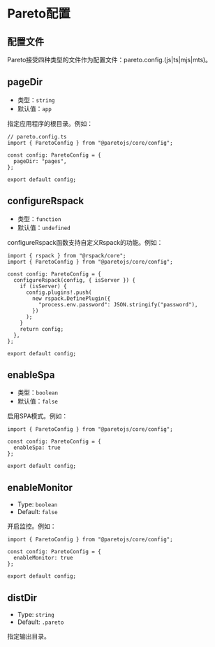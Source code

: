 # Pareto配置

## 配置文件

Pareto接受四种类型的文件作为配置文件：pareto.config.(js|ts|mjs|mts)。

## pageDir

- 类型：`string`
- 默认值：`app`

指定应用程序的根目录。例如：

```tsx
// pareto.config.ts
import { ParetoConfig } from "@paretojs/core/config";

const config: ParetoConfig = {
  pageDir: "pages",
};

export default config;
```

## configureRspack

- 类型：`function`
- 默认值：`undefined`

configureRspack函数支持自定义Rspack的功能。例如：

```tsx
import { rspack } from "@rspack/core";
import { ParetoConfig } from "@paretojs/core/config";

const config: ParetoConfig = {
  configureRspack(config, { isServer }) {
    if (isServer) {
      config.plugins!.push(
        new rspack.DefinePlugin({
          "process.env.password": JSON.stringify("password"),
        })
      );
    }
    return config;
  },
};

export default config;
```

## enableSpa

- 类型：`boolean`
- 默认值：`false`

启用SPA模式。例如：

```tsx
import { ParetoConfig } from "@paretojs/core/config";

const config: ParetoConfig = {
  enableSpa: true
};

export default config;
```

## enableMonitor

- Type: `boolean`
- Default: `false`

开启监控。例如：

```tsx
import { ParetoConfig } from "@paretojs/core/config";

const config: ParetoConfig = {
  enableMonitor: true
};

export default config;
```

## distDir

- Type: `string`
- Default: `.pareto`

指定输出目录。